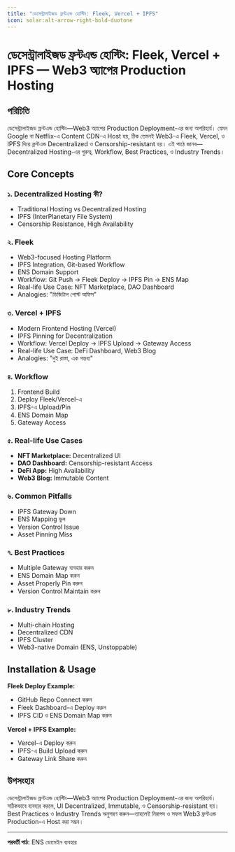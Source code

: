 ```yaml
---
title: "ডেসেন্ট্রালাইজড ফ্রন্টএন্ড হোস্টিং: Fleek, Vercel + IPFS"
icon: solar:alt-arrow-right-bold-duotone
---
```


# ডেসেন্ট্রালাইজড ফ্রন্টএন্ড হোস্টিং: Fleek, Vercel + IPFS — Web3 অ্যাপের Production Hosting

## পরিচিতি

ডেসেন্ট্রালাইজড ফ্রন্টএন্ড হোস্টিং—Web3 অ্যাপের Production Deployment-এর জন্য অপরিহার্য। যেমন Google বা Netflix-এ Content CDN-এ Host হয়, ঠিক তেমনই Web3-এ Fleek, Vercel, ও IPFS দিয়ে ফ্রন্টএন্ড Decentralized ও Censorship-resistant হয়। এই পাঠে জানব—Decentralized Hosting-এর গুরুত্ব, Workflow, Best Practices, ও Industry Trends।

## Core Concepts

### ১. Decentralized Hosting কী?
- Traditional Hosting vs Decentralized Hosting
- IPFS (InterPlanetary File System)
- Censorship Resistance, High Availability

### ২. Fleek
- Web3-focused Hosting Platform
- IPFS Integration, Git-based Workflow
- ENS Domain Support
- Workflow: Git Push → Fleek Deploy → IPFS Pin → ENS Map
- Real-life Use Case: NFT Marketplace, DAO Dashboard
- Analogies: "ডিজিটাল পোস্ট অফিস"

### ৩. Vercel + IPFS
- Modern Frontend Hosting (Vercel)
- IPFS Pinning for Decentralization
- Workflow: Vercel Deploy → IPFS Upload → Gateway Access
- Real-life Use Case: DeFi Dashboard, Web3 Blog
- Analogies: "দুই রাস্তা, এক গন্তব্য"

### ৪. Workflow
1. Frontend Build
2. Deploy Fleek/Vercel-এ
3. IPFS-এ Upload/Pin
4. ENS Domain Map
5. Gateway Access

### ৫. Real-life Use Cases
- **NFT Marketplace:** Decentralized UI
- **DAO Dashboard:** Censorship-resistant Access
- **DeFi App:** High Availability
- **Web3 Blog:** Immutable Content

### ৬. Common Pitfalls
- IPFS Gateway Down
- ENS Mapping ভুল
- Version Control Issue
- Asset Pinning Miss

### ৭. Best Practices
- Multiple Gateway ব্যবহার করুন
- ENS Domain Map করুন
- Asset Properly Pin করুন
- Version Control Maintain করুন

### ৮. Industry Trends
- Multi-chain Hosting
- Decentralized CDN
- IPFS Cluster
- Web3-native Domain (ENS, Unstoppable)

## Installation & Usage

**Fleek Deploy Example:**
- GitHub Repo Connect করুন
- Fleek Dashboard-এ Deploy করুন
- IPFS CID ও ENS Domain Map করুন

**Vercel + IPFS Example:**
- Vercel-এ Deploy করুন
- IPFS-এ Build Upload করুন
- Gateway Link Share করুন

## উপসংহার

ডেসেন্ট্রালাইজড ফ্রন্টএন্ড হোস্টিং—Web3 অ্যাপের Production Deployment-এর জন্য অপরিহার্য। সঠিকভাবে ব্যবহার করলে, UI Decentralized, Immutable, ও Censorship-resistant হয়। Best Practices ও Industry Trends অনুসরণ করুন—তাহলেই নিরাপদ ও সফল Web3 ফ্রন্টএন্ড Production-এ Host করা সম্ভব।

---

**পরবর্তী পাঠ:** ENS ডোমেইন ব্যবহার
